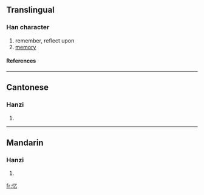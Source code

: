 {{see|憶}}

==Translingual==
===Han character===
{{Han char|rn=61|rad=心|as=01|sn=4|four=|canj=心弓 (PN)}}
# remember, reflect upon
# [[memory]]
====References====
{{Han ref|kx=0375.031|hdz=42268.020|uh=5FC6|ud=24518}}
----
==Cantonese==
===Hanzi===
{{yue-hanzi|jyut=|y=yik1}}
# {{defn|Cantonese}}
----
==Mandarin==
===Hanzi===
{{cmn-hanzi|tra=憶|pin=[[yì]] (yi4)|wg=i<sup>4</sup>}}
# {{defn|Mandarin}}

[[fr:忆]]